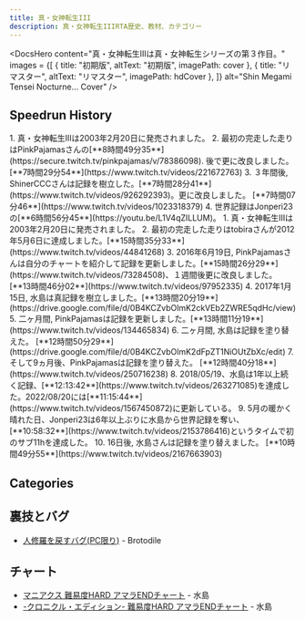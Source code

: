 ```yaml
---
title: 真・女神転生III
description: 真・女神転生IIIRTA歴史、教材、カテゴリー
---
```



<DocsHero 
    content="真・女神転生IIIは真・女神転生シリーズの第３作目。"
    images = {[
        {
            title: "初期版",
            altText: "初期版",
            imagePath: cover
        },
        {
            title: "リマスター",
            altText: "リマスター",
            imagePath: hdCover
        },
    ]}
    alt="Shin Megami Tensei Nocturne... Cover"
/>

<LinkCard title="ランキング" href="https://www.speedrun.com/ja-JP/smtnocturne" description="投稿されたRTA動画を観るようにSpeedrun.comへ"/>

## Speedrun History
<Tabs>
    <TabItem label="ノーマル - Any%">
        <Steps>
            1. 真・女神転生IIIは2003年2月20日に発売されました。
            2. 最初の完走した走りはPinkPajamasさんの[**8時間49分35**](https://secure.twitch.tv/pinkpajamas/v/78386098). 後で更に改良しました。[**7時間29分54**](https://www.twitch.tv/videos/221672763)
            3. ３年間後, ShinerCCCさんは記録を樹立した。[**7時間28分41**](https://www.twitch.tv/videos/926292393)。更に改良しました。 [**7時間07分46**](https://www.twitch.tv/videos/1023318379)
            4. 世界記録はJonperi23の[**6時間56分45**](https://youtu.be/L1V4qZILLUM)。
        </Steps>
    </TabItem>
    <TabItem label="ハード - True Demon Ending">
        <Steps>
        1. 真・女神転生IIIは2003年2月20日に発売されました。
        2. 最初の完走した走りはtobiraさんが2012年5月6日に達成しました。[**15時間35分33**](https://www.twitch.tv/videos/44841268)
        3. 2016年6月19日, PinkPajamasさんは自分のチャートを紹介して記録を更新しました。[**15時間26分29**](https://www.twitch.tv/videos/73284508)、１週間後更に改良しました。[**13時間46分02**](https://www.twitch.tv/videos/97952335)
        4. 2017年1月15日, 水島は真記録を樹立しました。[**13時間20分19**](https://drive.google.com/file/d/0B4KCZvbOlmK2ckVEb2ZWRE5qdHc/view)
        5. 二ヶ月間, PinkPajamasは記録を更新しました。[**13時間11分19**](https://www.twitch.tv/videos/134465834)
        6. 二ヶ月間, 水島は記録を塗り替えた。 [**12時間50分29**](https://drive.google.com/file/d/0B4KCZvbOlmK2dFpZT1NiOUtZbXc/edit)
        7. そして9ヵ月後、PinkPajamasは記録を塗り替えた。 [**12時間40分18**](https://www.twitch.tv/videos/250716238)
        8. 2018/05/19、水島は1年以上続く記録、[**12:13:42**](https://www.twitch.tv/videos/263271085)を達成した。2022/08/20には[**11:15:44**](https://www.twitch.tv/videos/1567450872)に更新している。
        9. 5月の暖かく晴れた日、Jonperi23は6年以上ぶりに水島から世界記録を奪い、[**10:58:32**](https://www.twitch.tv/videos/2153786416)というタイムで初のサブ11hを達成した。
        10. 16日後, 水島さんは記録を塗り替えました。 [**10時間49分55**](https://www.twitch.tv/videos/2167663903)
        </Steps>
    </TabItem>
</Tabs>

## Categories

<CardGrid>
    <Card title="True Demon Ending"></Card>
    <Card title="Any%"></Card>
    <Card title="NG+"></Card>
    <Card title="PCバグあり"></Card>
</CardGrid>

## 裏技とバグ
- [人修羅を戻すバグ(PC限り)](https://pastebin.com/GtzT8M8r) - Brotodile

## チャート
- [マニアクス 難易度HARD アマラENDチャート](https://mizusima40.seesaa.net/category/27502489-1.html) - 水島
- [ -クロニクル・エディション- 難易度HARD アマラENDチャート](https://mizusima40.seesaa.net/category/24028318-1.html) - 水島
